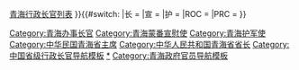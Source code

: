 {{navbox
|name = 青海行政长官
|title = 青海行政长官（1912年至今）
|above = [[青海省政府 (消歧義)|青海省政府]]
|state = {{{state|collapsed}}}
|selected = {{{1}}}
|groupstyle = text-align: left;

|group1 = 附：{{Flagicon|ROC|1912}} [[青海办事长官]]
|list1 = [[庆恕|庆　恕]]{{to}}[[马福祥]]（兼署）{{to}}[[廉兴|廉　兴]]

|group3 = 附：{{Flagicon|ROC|1912}} [[青海蒙番宣慰使]]
|list3 = [[马麒|马　麒]]

|group5 = 附：{{Flagicon|ROC}} [[青海护军使]]
|list5 = [[马麒|马　麒]]

|group7 = {{Flagicon|ROC}} [[青海省政府]]主席
|list7 = [[孫連仲]]{{to}}[[高树勋 (1897年)|高树勋]]（代）{{to}}[[马麟 (回族)|马　麟]]（代）{{to}}[[马麟 (回族)|马　麟]]{{to}}[[马步芳|馬步芳]]

|group8 = {{Flagicon|PRC}} [[青海省人民政府]]主席
|list8 = [[赵寿山]]{{to}}[[张仲良]]{{to}}[[孙作宾]]

|group9 = {{Flagicon|PRC}} [[青海省人民委员会]]省长
|list9 = [[孙作宾]]{{to}}[[袁任远]]{{to}}[[王昭 (政治人物)|王　昭]]

|group10 = {{nowrap begin}}附：[[File:People's Liberation Army Flag of the People's Republic of China.svg|25px]] [[中国人民解放军青海省军事管制委员会|青海省军事管制委员会]]主任{{nowrap end}}
|list10 = [[劉賢權|刘贤权]]

|group11 = {{Flagicon|PRC}} [[青海省革命委员会]]主任
|list11 = [[劉賢權|刘贤权]]{{to}}[[譚啟龍|谭启龙]]

|group13 = {{Flagicon|PRC}} [[青海省人民政府]]省长
|list13 = [[张国声]]{{to}}[[黄静波 (政治人物)|黄静波]]{{to}}[[宋瑞祥]]{{to}}[[金基鹏]]{{to}}[[田成平]]{{to}}[[白恩培]]{{to}}[[赵乐际]]{{to}}[[杨传堂]]{{to}}[[宋秀岩]]{{to}}[[骆惠宁]]{{to}}[[郝鹏|郝　鹏]]{{to}}[[王建军 (1958年)|王建軍]]{{to}}[[刘宁 (1962年)|刘　宁]]{{to}}[[信长星]]{{to}}[[吴晓军]]

|below = [[西寧辦事大臣]]{{.w}}[[青海行政长官列表]]{{中华人民共和国各省级行政区模板索引|行政长官|仅省名=yes}}
}}{{#switch:{{{1}}} 
|长 = [[Category:青海办事长官]]
|宣 = [[Category:青海蒙番宣慰使]]
|护 = [[Category:青海护军使]]
|ROC = [[Category:中华民国青海省主席]]
|PRC = [[Category:中华人民共和国青海省省长]]
}}<noinclude>
[[Category:中国省级行政长官导航模板]]
[[Category:青海行政长官|*]]
[[Category:青海政府官员导航模板]]
</noinclude>
